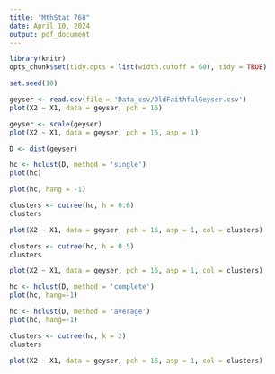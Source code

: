 ```yaml
---
title: "MthStat 768"
date: April 10, 2024
output: pdf_document
---
```


```r
library(knitr)
opts_chunk$set(tidy.opts = list(width.cutoff = 60), tidy = TRUE)
```


```r
set.seed(10)
```
```r
geyser <- read.csv(file = 'Data_csv/OldFaithfulGeyser.csv')
plot(X2 ~ X1, data = geyser, pch = 16)
```
```r
geyser <- scale(geyser)
plot(X2 ~ X1, data = geyser, pch = 16, asp = 1)
```
```r
D <- dist(geyser)
```
```r
hc <- hclust(D, method = 'single')
plot(hc)
```
```r
plot(hc, hang = -1)
```
```r
clusters <- cutree(hc, h = 0.6)
clusters
```
```r
plot(X2 ~ X1, data = geyser, pch = 16, asp = 1, col = clusters)
```
```r
clusters <- cutree(hc, h = 0.5)
clusters
```
```r
plot(X2 ~ X1, data = geyser, pch = 16, asp = 1, col = clusters)
```
```r
hc <- hclust(D, method = 'complete')
plot(hc, hang=-1)
```

```r
hc <- hclust(D, method = 'average')
plot(hc, hang=-1)
```
```r
clusters <- cutree(hc, k = 2)
clusters
```
```r
plot(X2 ~ X1, data = geyser, pch = 16, asp = 1, col = clusters)
```